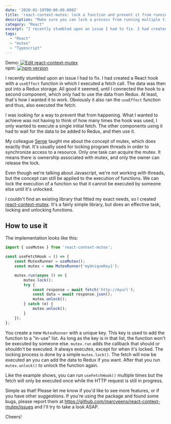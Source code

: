 ```yaml
---
date: '2020-01-19T00:00:00.000Z'
title: 'react-context-mutex: lock a function and prevent it from running multiple times unwanted'
description: "Make sure you can lock a process from running multiple times and unlock it when it's allowed to run again"
category: "React"
excerpt: "I recently stumbled upon an issue I had to fix. I had created a React hook with a `useEffect` function in which I executed a fetch call. The data was then put into a Redux storage. All good it seemed, until I connected the hook to a second component, which only had to use the data from Redux."
tags:
  - "React"
  - "mutex"
  - "Typescript"
---
```


Demo: [![Edit react-context-mutex](https://codesandbox.io/static/img/play-codesandbox.svg)](https://codesandbox.io/s/react-context-mutex-w27h0?expanddevtools=1&fontsize=14&hidenavigation=1&module=%2Fsrc%2FuseFetchHook.ts&theme=dark) <br />
npm: [![npm version](https://img.shields.io/npm/v/react-context-mutex)](https://www.npmjs.com/package/react-context-mutex)


I recently stumbled upon an issue I had to fix. I had created a React hook with a `useEffect` function in which I executed a fetch call. The data was then put into a Redux storage. All good it seemed, until I connected the hook to a second component, which only had to use the data from Redux. At least, that's how I wanted it to work. Obviously it also ran the `useEffect` function and thus, also executed the fetch. 

I was looking for a way to prevent that from happening. What I wanted to achieve was not having to think of how many times the hook was used, I only wanted to execute a single initial fetch. The other components using it had to wait for the data to be added to Redux, and then use it. 

My colleague [Serge](https://www.sergevandenoever.nl/) taught me about the concept of mutex, which does exactly that. It's usually used for locking program threads in order to synchronize access to a resource. Only one task can acquire the mutex. It means there is ownership associated with mutex, and only the owner can release the lock.

Even though we're talking about Javascript, we're not working with threads, but the concept can still be applied to the execution of functions. We can lock the execution of a function so that it cannot be executed by someone else until it's unlocked. 

I couldn't find an existing library that fitted my exact needs, so I created [react-context-mutex](https://www.npmjs.com/package/react-context-mutex). It's a fairly simple library, but does an effective task, locking and unlocking functions. 

## How to use it
The implementation looks like this:

```ts
import { useMutex } from 'react-context-mutex';

const useFetchHook = () => {
    const MutexRunner = useMutex();
    const mutex = new MutexRunner('myUniqueKey1');

    mutex.run(async () => {
        mutex.lock();
        try {
            const response = await fetch('http://myurl');
            const data = await response.json();
            mutex.unlock();
        } catch (e) {
            mutex.unlock();
        }
    });
};
```

You create a new `MutexRunner` with a unique key. This key is used to add the function to a "in-use" list. As long as the key is in that list, the function won't be executed by someone else. `mutex.run` adds the callback that should or shouldn't be executed. It always executes, except for when it's locked. The locking process is done by a simple `mutex.lock()`. The fetch will now be executed an you can add the data to Redux if you want. After that you run `mutex.unlock()` to unlock the function again. 

Like the example shows, you can run `useFetchHook()` multiple times but the fetch will only be executed once while the HTTP request is still in progress. 

Simple as that! Please let me know if you'd like to see more features, or if you have other suggestions. If you're using the package and found some bugs, please report them at https://github.com/marcveens/react-context-mutex/issues and I'll try to take a look ASAP. 

Cheers!
